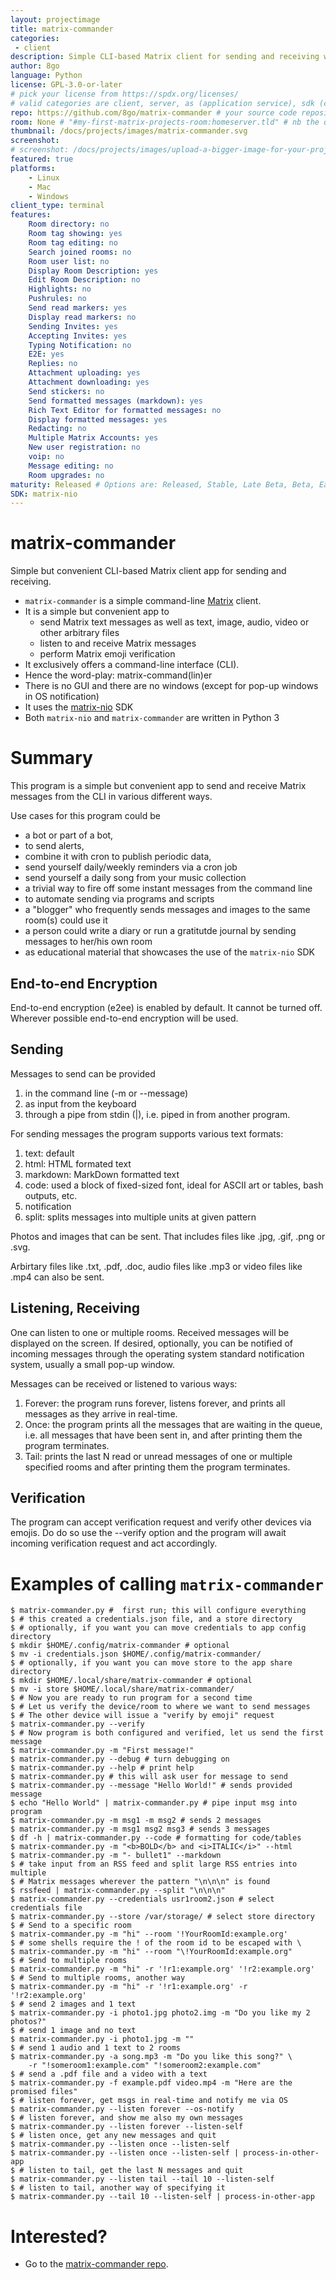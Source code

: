 ```yaml
---
layout: projectimage
title: matrix-commander
categories:
 - client
description: Simple CLI-based Matrix client for sending and receiving with support for end-to-end encryption, emoji verification and much more
author: 8go
language: Python
license: GPL-3.0-or-later
# pick your license from https://spdx.org/licenses/
# valid categories are client, server, as (application service), sdk (client sdk), bot, and other
repo: https://github.com/8go/matrix-commander # your source code repository
room: None # "#my-first-matrix-projects-room:homeserver.tld" # nb the quotes are needed as rooms start with #
thumbnail: /docs/projects/images/matrix-commander.svg
screenshot:
# screenshot: /docs/projects/images/upload-a-bigger-image-for-your-project-page-to-the-images-subfolder.png
featured: true
platforms:
    - Linux
    - Mac
    - Windows
client_type: terminal
features:
    Room directory: no
    Room tag showing: yes
    Room tag editing: no
    Search joined rooms: no
    Room user list: no
    Display Room Description: yes
    Edit Room Description: no
    Highlights: no
    Pushrules: no
    Send read markers: yes
    Display read markers: no
    Sending Invites: yes
    Accepting Invites: yes
    Typing Notification: no
    E2E: yes
    Replies: no
    Attachment uploading: yes
    Attachment downloading: yes
    Send stickers: no
    Send formatted messages (markdown): yes
    Rich Text Editor for formatted messages: no
    Display formatted messages: yes
    Redacting: no
    Multiple Matrix Accounts: yes
    New user registration: no
    voip: no
    Message editing: no
    Room upgrades: no
maturity: Released # Options are: Released, Stable, Late Beta, Beta, Early Beta, Late Alpha, Alpha, Early Alpha, or Not actively maintained
SDK: matrix-nio
---
```


# matrix-commander

Simple but convenient CLI-based Matrix client app for sending and receiving.

- `matrix-commander` is a simple command-line [Matrix](https://matrix.org/)
  client.
- It is a simple but convenient app to
    - send Matrix text messages as well as text, image, audio, video or
      other arbitrary files
    - listen to and receive Matrix messages
    - perform Matrix emoji verification
- It exclusively offers a command-line interface (CLI).
- Hence the word-play: matrix-command(lin)er
- There is no GUI and there are no windows (except for pop-up windows in
  OS notification)
- It uses the [matrix-nio](https://github.com/poljar/matrix-nio/) SDK
- Both `matrix-nio` and `matrix-commander` are written in Python 3

# Summary

This program is a simple but convenient app to send and receive Matrix
messages from the CLI in various different ways.

Use cases for this program could be
- a bot or part of a bot,
- to send alerts,
- combine it with cron to publish periodic data,
- send yourself daily/weekly reminders via a cron job
- send yourself a daily song from your music collection
- a trivial way to fire off some instant messages from the command line
- to automate sending via programs and scripts
- a "blogger" who frequently sends messages and images to the same
  room(s) could use it
- a person could write a diary or run a gratitutde journal by
  sending messages to her/his own room
- as educational material that showcases the use of the `matrix-nio` SDK

## End-to-end Encryption

End-to-end encryption (e2ee) is enabled by default. It cannot be turned off.
Wherever possible end-to-end encryption will be used. 

## Sending

Messages to send can be provided
1) in the command line (-m or --message)
2) as input from the keyboard
3) through a pipe from stdin (|), i.e. piped in from another program.

For sending messages the program supports various text formats:
1) text: default
2) html:  HTML formated text
3) markdown: MarkDown formatted text
4) code: used a block of fixed-sized font, ideal for ASCII art or
   tables, bash outputs, etc.
5) notification
6) split: splits messages into multiple units at given pattern

Photos and images that can be sent. That includes files like
.jpg, .gif, .png or .svg.

Arbirtary files like .txt, .pdf, .doc, audio files like .mp3
or video files like .mp4 can also be sent.

## Listening, Receiving

One can listen to one or multiple rooms. Received messages will be displayed
on the screen. If desired, optionally, you can be notified of incoming
messages through the operating system standard notification system, usually a
small pop-up window.

Messages can be received or listened to various ways:
1) Forever: the program runs forever, listens forever, and prints all
   messages as they arrive in real-time.
2) Once: the program prints all the messages that are waiting in the queue,
   i.e. all messages that have been sent in, and after printing them the
   program terminates.
3) Tail: prints the last N read or unread messages of one or multiple
   specified rooms and after printing them the program terminates.

## Verification

The program can accept verification request and verify other devices
via emojis. Do do so use the --verify option and the program will
await incoming verification request and act accordingly.

# Examples of calling `matrix-commander`

```
$ matrix-commander.py #  first run; this will configure everything
$ # this created a credentials.json file, and a store directory
$ # optionally, if you want you can move credentials to app config directory
$ mkdir $HOME/.config/matrix-commander # optional
$ mv -i credentials.json $HOME/.config/matrix-commander/
$ # optionally, if you want you can move store to the app share directory
$ mkdir $HOME/.local/share/matrix-commander # optional
$ mv -i store $HOME/.local/share/matrix-commander/
$ # Now you are ready to run program for a second time
$ # Let us verify the device/room to where we want to send messages
$ # The other device will issue a "verify by emoji" request
$ matrix-commander.py --verify
$ # Now program is both configured and verified, let us send the first message
$ matrix-commander.py -m "First message!"
$ matrix-commander.py --debug # turn debugging on
$ matrix-commander.py --help # print help
$ matrix-commander.py # this will ask user for message to send
$ matrix-commander.py --message "Hello World!" # sends provided message
$ echo "Hello World" | matrix-commander.py # pipe input msg into program
$ matrix-commander.py -m msg1 -m msg2 # sends 2 messages
$ matrix-commander.py -m msg1 msg2 msg3 # sends 3 messages
$ df -h | matrix-commander.py --code # formatting for code/tables
$ matrix-commander.py -m "<b>BOLD</b> and <i>ITALIC</i>" --html
$ matrix-commander.py -m "- bullet1" --markdown
$ # take input from an RSS feed and split large RSS entries into multiple
$ # Matrix messages wherever the pattern "\n\n\n" is found
$ rssfeed | matrix-commander.py --split "\n\n\n"
$ matrix-commander.py --credentials usr1room2.json # select credentials file
$ matrix-commander.py --store /var/storage/ # select store directory
$ # Send to a specific room
$ matrix-commander.py -m "hi" --room '!YourRoomId:example.org'
$ # some shells require the ! of the room id to be escaped with \
$ matrix-commander.py -m "hi" --room "\!YourRoomId:example.org"
$ # Send to multiple rooms
$ matrix-commander.py -m "hi" -r '!r1:example.org' '!r2:example.org'
$ # Send to multiple rooms, another way
$ matrix-commander.py -m "hi" -r '!r1:example.org' -r '!r2:example.org'
$ # send 2 images and 1 text
$ matrix-commander.py -i photo1.jpg photo2.img -m "Do you like my 2 photos?"
$ # send 1 image and no text
$ matrix-commander.py -i photo1.jpg -m ""
$ # send 1 audio and 1 text to 2 rooms
$ matrix-commander.py -a song.mp3 -m "Do you like this song?" \
    -r "!someroom1:example.com" "!someroom2:example.com"
$ # send a .pdf file and a video with a text
$ matrix-commander.py -f example.pdf video.mp4 -m "Here are the promised files"
$ # listen forever, get msgs in real-time and notify me via OS
$ matrix-commander.py --listen forever --os-notify
$ # listen forever, and show me also my own messages
$ matrix-commander.py --listen forever --listen-self
$ # listen once, get any new messages and quit
$ matrix-commander.py --listen once --listen-self
$ matrix-commander.py --listen once --listen-self | process-in-other-app
$ # listen to tail, get the last N messages and quit
$ matrix-commander.py --listen tail --tail 10 --listen-self
$ # listen to tail, another way of specifying it
$ matrix-commander.py --tail 10 --listen-self | process-in-other-app

```

# Interested?

- Go to the [matrix-commander repo](https://github.com/8go/matrix-commander/).
